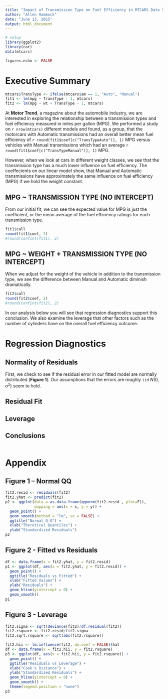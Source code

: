 ```yaml
---
title: "Impact of Transmission Type on Fuel Efficiency in MTCARS Data Set"
author: "Allen Hammock"
date: "June 13, 2015"
output: html_document
---
```

```r
# setup
library(ggplot2)
library(car)
data(mtcars)

figures.echo <- FALSE
```

# Executive Summary
```r
mtcars$TransType <- ifelse(mtcars$am == 1, "Auto", "Manual")
fit1 <- lm(mpg ~ TransType - 1, mtcars)
fit2 <- lm(mpg ~ wt + TransType - 1, mtcars)
```

At __Motor Trend__, a magazine about the automobile industry, we are interested 
in exploring the relationship between a transmission types and fuel efficiency 
measured in miles per gallon (MPG). We performed a study on `r nrow(mtcars)` 
different models and found, as a group, that the motorcars with Automatic 
transmissions had an overall better mean fuel efficiency of 
`r round(fit1$coef[c("TransTypeAuto")], 1)` MPG versus vehicles with Manual 
transmissions which had an average `r round(fit1$coef[c("TransTypeManual")], 1)` 
MPG.  

However, when we look at cars in different weight classes, we see that the 
transmission type has a much lower influence on fuel efficiency.  The 
coeffecients on our linear model show, that Manual and Automatic transmissions 
have approximately the same influence on fuel efficiency (MPG) if we hold the 
weight constant.

## MPG ~ TRANSMISSION TYPE (NO INTERCEPT)

From our initial fit, we can see the expected value for MPG is just the 
coefficient, or the mean average of the fuel efficiency ratings for each 
transmission type.

```r
fit1$call
round(fit1$coef, 2)
#round(confint(fit1), 2)
```

## MPG ~ WEIGHT + TRANSMISSION TYPE (NO INTERCEPT)

When we adjust for the weight of the vehicle in addition to the transmission
type, we see the difference between Manual and Automatic diminish dramatically.

```r
fit2$call
round(fit2$coef, 2)
#round(confint(fit2), 2)
```

In our analysis below you will see that regression diagnostics support this
conclusion.  We also examine the leverage that other factors such as the 
number of cylinders have on the overall fuel efficiency outcome.

# Regression Diagnostics

## Normality of Residuals

First, we check to see if the residual error in our fitted model are 
normally distributed (__Figure 1__).  Our assumptions that the errors are
roughly `iid` $N(0, \sigma^2)$ seem to hold.

## Residual Fit


## Leverage

## Conclusions


```r
```

# Appendix

## Figure 1 -- Normal QQ

```r
fit2.resid <- residuals(fit2)
fit2.yhat <- predict(fit2)
p2 <- ggplot(data = as.data.frame(qqnorm(fit2.resid , plot=F)), 
             mapping = aes(x = x, y = y)) +
  geom_point() +
  geom_smooth(method = "lm", se = FALSE) +
  ggtitle("Normal Q-Q") +
  xlab("Theretical Quantiles") +
  ylab("Standardized Residuals")
p2
```

## Figure 2 - Fitted vs Residuals

```r
df <- data.frame(x = fit2.yhat, y = fit2.resid)
p1 <- ggplot(df, aes(x = fit2.yhat, y = fit2.resid)) +
  geom_point() +
  ggtitle("Residuals vs Fitted") +
  xlab("Fitted Values") +
  ylab("Residuals") + 
  geom_hline(yintercept = 0) + 
  geom_smooth()
p1
```

## Figure 3 - Leverage

```r
fit2.sigma <- sqrt(deviance(fit2)/df.residual(fit2))
fit2.rsquare <- fit2.resid/fit2.sigma 
fit2.sqrt.rsquare <- sqrt(abs(fit2.rsquare))

fit2.hii <- lm.influence(fit2, do.coef = FALSE)$hat
df <- data.frame(x = fit2.hii, y = fit2.rsquare)
p3 <- ggplot(df, aes(x = fit2.hii, y = fit2.rsquare)) +
  geom_point() +
  ggtitle("Residuals vs Leverage") +
  xlab("Cook's Distance") +
  ylab("Standardized Residuals") +
  geom_hline(yintercept = 0) +
  geom_smooth() +
  theme(legend.position = "none")
p3
```
